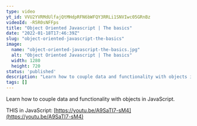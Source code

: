 ```yaml
---
type: video
yt_id: VVU2YVRMdUlfajQtMHdpRFN6bWFQY3RRLi1SNVIwc05GRnBz
videoId: -R5R0sNFFps
title: "Object Oriented Javascript | The basics"
date: "2022-01-18T17:46:39Z"
slug: "object-oriented-javascript-the-basics"
image: 
  name: "object-oriented-javascript-the-basics.jpg"
  alt: "Object Oriented Javascript | The basics"
  width: 1280
  height: 720
status: 'published'
description: "Learn how to couple data and functionality with objects in JavaScript."
tags: []
---
```


Learn how to couple data and functionality with objects in JavaScript.

THIS in JavaScript: [https://youtu.be/A9SaTI7-sM4](https://youtu.be/A9SaTI7-sM4)


